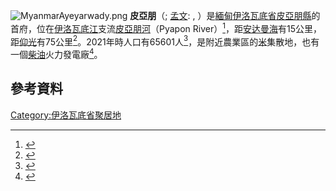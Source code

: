 {{Infobox settlement
| name                            = 皮亞朋
| native_name                     = {{my|ဖျာပုံမြို့}}
| subdivision_type2               = [[縣_(緬甸)|縣]]
| website                         = 
| pushpin_label_position          = bottom
| pushpin_map                     = Myanmar
| pushpin_map_caption             = 皮亞朋在緬甸的位置
| image_skyline                   = 
| image_map                       = 
| map_caption                     = 
| subdivision_type                = [[国家|国家]]
| subdivision_name                = {{flag|Myanmar}}
| subdivision_type1               = [[缅甸行政区划|缅甸行政区划]]
| subdivision_name1               = [[伊洛瓦底省|伊洛瓦底省]]
| official_name                   = 
| subdivision_type3               = [[鎮區_(緬甸)|鎮區 (緬甸)]]
| subdivision_name2               = [[皮亞朋縣|皮亞朋縣]]
| subdivision_name3               = [[皮亞朋鎮|皮亞朋鎮]]
| unit_pref                       = Imperial
| area_total_km2                  = 
| population                      = 65,601
| population_as_of                = 2021
| coordinates                     = {{coord|16.2859731|95.6658123|region:MM|display=inline,title|format=dms}}
| elevation_ft                    = 
| elevation_m                     = 
| timezone                        = [[缅甸标准时间|缅甸标准时间]]
| utc_offset                      = +6.30
| settlement_type                 = [[緬甸城市列表|緬甸城市列表]]
}}
[[Image:MyanmarAyeyarwady.png|right]]
'''皮亞朋'''（{{lang-my|ဖျာပုံမြို့}};  [[孟文|孟文]]: {{my|ဖျာ ပုၚ်}}, {{IPA|[phya pɜŋ]}}）是[[緬甸|緬甸]][[伊洛瓦底省|伊洛瓦底省]][[皮亞朋縣|皮亞朋縣]]的首府，位在[[伊洛瓦底江|伊洛瓦底江]]支流[[皮亞朋河|皮亞朋河]]（Pyapon River）<ref>{{Cite web | url=https://myanmar.mmtimes.com/news/128658.html | title=News Myanmar Times Magway Win Maung | access-date=2021-10-09 | archive-date=2021-10-09 | archive-url=https://web.archive.org/web/20211009150951/https://myanmar.mmtimes.com/news/128658.html | dead-url=no }}</ref>，距[[安达曼海|安达曼海]]有15公里，距[[仰光|仰光]]有75公里<ref>{{Cite web| url=http://burmese.dvb.no/archives/265278| title=News DVB 18 April 2018| access-date=2021-10-09| archive-date=2021-10-09| archive-url=https://web.archive.org/web/20211009150942/http://burmese.dvb.no/archives/265278| dead-url=no}}</ref>。2021年時人口有65601人<ref>{{Cite web|title=Population of Cities in Myanmar (2021)|url=https://worldpopulationreview.com/countries/cities/myanmar|access-date=2021-04-01|website=worldpopulationreview.com|archive-date=2021-10-09|archive-url=https://web.archive.org/web/20211009150942/https://worldpopulationreview.com/countries/cities/myanmar|dead-url=no}}</ref>，是附近農業區的[[稻|米]]集散地，也有一個[[柴油|柴油]]火力發電廠<ref>{{citation|url=http://ayeyarwadyreo.moe.edu.mm/?page_id=1005&lang=my|title=Ayeyarwady Region Education Office Pyapon Township Local Information|accessdate=2021-10-09|archive-date=2021-03-01|archive-url=https://web.archive.org/web/20210301072421/http://ayeyarwadyreo.moe.edu.mm/?page_id=1005&lang=my|dead-url=no}}</ref>。
==參考資料==
{{reflist}}
{{伊洛瓦底省}}
[[Category:伊洛瓦底省聚居地|Category:伊洛瓦底省聚居地]]
{{Burma-geo-stub}}